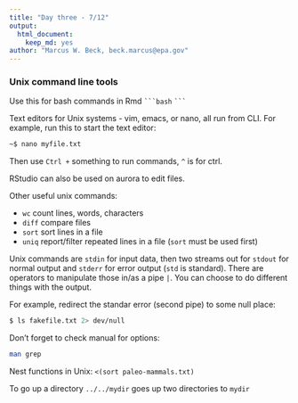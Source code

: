 ```yaml
---
title: "Day three - 7/12"
output: 
  html_document:
    keep_md: yes
author: "Marcus W. Beck, beck.marcus@epa.gov"
---
```


### Unix command line tools

Use this for bash commands in Rmd ` ```bash ` ` ``` `

Text editors for Unix systems - vim, emacs, or nano, all run from CLI.  For example, run this to start the text editor: 

```bash
~$ nano myfile.txt
```

Then use `Ctrl + ` something to run commands, `^` is for ctrl.  

RStudio can also be used on aurora to edit files.  

Other useful unix commands:

* `wc` count lines, words, characters
* `diff` compare files
* `sort` sort lines in a file
* `uniq` report/filter repeated lines in a file (`sort` must be used first)

Unix commands are `stdin` for input data, then two streams out for `stdout` for normal output and `stderr` for error output (`std` is standard).  There are operators to manipulate those in/as a pipe `|`.  You can choose to do different things with the output.

For example, redirect the standar error (second pipe) to some null place: 

```bash
$ ls fakefile.txt 2> dev/null
```

Don't forget to check manual for options: 
```bash
man grep
```

Nest functions in Unix: `<(sort paleo-mammals.txt)`

To go up a directory `../../mydir` goes up two directories to `mydir`